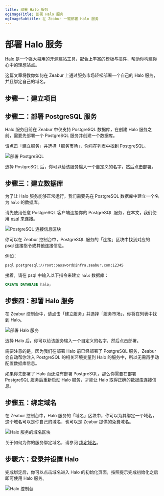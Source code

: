 ```yaml
---
title: 部署 Halo 服务
ogImageTitle: 部署 Halo 服务
ogImageSubtitle: 在 Zeabur 一键部署 Halo 服务
---
```



# 部署 Halo 服务

[Halo](https://halo.run/) 是一个强大易用的开源建站工具，配合上丰富的模板与插件，帮助你构建你心中的理想站点。

这篇文章将教你如何在 Zeabur 上通过服务市场轻松部署一个自己的 Halo 服务，并且绑定自己的域名。

## 步骤一：建立项目

<CreateProject />

## 步骤二：部署 PostgreSQL 服务

Halo 服务目前在 Zeabur 中仅支持 PostgreSQL 数据库，在创建 Halo 服务之前，需要先部署一个 PostgreSQL 服务并创建一个数据库。

请点击「建立服务」并选择「服务市场」，你将在列表中找到 PostgreSQL。

![部署 PostgreSQL](/marketplace/halo/deploy-postgresql.zh-CN.png)

选择 PostgreSQL 后，你可以给该服务输入一个自定义的名字，然后点击部署。

## 步骤三：建立数据库

为了让 Halo 服务能够正常运行，我们需要先在 PostgreSQL 数据库中建立一个名为 `halo` 的数据库。

请先使用任意 PostgreSQL 客户端连接你的 PostgreSQL 服务，在本文，我们使用 [psql](https://www.postgresql.org/docs/9.1/app-psql.html) 来连接。

![PostgreSQL 连接信息区块](/marketplace/halo/postgre-connect.zh-CN.png)

你可以在 Zeabur 控制台中，PostgreSQL 服务的「连接」区块中找到对应的 psql 连接指令或其他连接信息。

例如：

```bash
psql postgresql://root:password@infra.zeabur.com:12345
```

接着，请在 psql 中输入以下指令来建立 `halo` 数据库：

```sql
CREATE DATABASE halo;
```

## 步骤四：部署 Halo 服务

在 Zeabur 控制台中，请点击「建立服务」并选择「服务市场」，你将在列表中找到 Halo。

![部署 Halo 服务](/marketplace/halo/deploy-halo.zh-CN.png)

选择 Halo 后，你可以给该服务输入一个自定义的名字，然后点击部署。

<Callout>
需要注意的是，因为我们在部署 Halo 前已经部署了 PostgreSQL 服务，Zeabur
会自动帮你注入 PostgreSQL 的相关环境变量到 Halo
的服务中，所以无需再手动配置数据库信息。

如果你先部署了 Halo 而还没有部署 PostgreSQL，那么你需要在部署 PostgreSQL
服务后重新启动 Halo 服务，才能让 Halo 取得正确的数据库连接信息。

</Callout>

## 步骤五：绑定域名

在 Zeabur 控制台中，Halo 服务的「域名」区块中，你可以为其绑定一个域名，这个域名可以是你自己的域名，也可以是 Zeabur 提供的免费域名。

![Halo 服务的域名区块](/marketplace/halo/halo-domain.zh-CN.png)

关于如何为你的服务绑定域名，请参阅 [绑定域名](/deploy/domain-binding)。

## 步骤六：登录并设置 Halo

完成绑定后，你可以点击域名进入 Halo 的初始化页面，按照提示完成初始化之后即可使用 Halo 服务。

![Halo 控制台](/marketplace/halo/halo-console.zh-CN.png)
